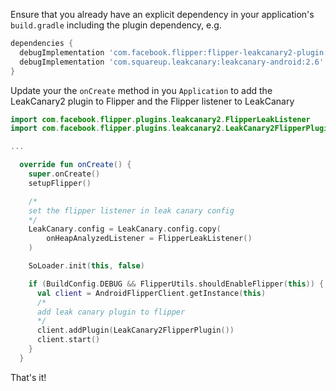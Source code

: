 Ensure that you already have an explicit dependency in your application's
`build.gradle` including the plugin dependency, e.g.

```groovy
dependencies {
  debugImplementation 'com.facebook.flipper:flipper-leakcanary2-plugin:0.110.0'
  debugImplementation 'com.squareup.leakcanary:leakcanary-android:2.6'
}
```

Update your the `onCreate` method in you `Application` to add the LeakCanary2 plugin to Flipper and the Flipper listener to LeakCanary

```kt
import com.facebook.flipper.plugins.leakcanary2.FlipperLeakListener
import com.facebook.flipper.plugins.leakcanary2.LeakCanary2FlipperPlugin

...

  override fun onCreate() {
    super.onCreate()
    setupFlipper()

    /*
    set the flipper listener in leak canary config
    */
    LeakCanary.config = LeakCanary.config.copy(
        onHeapAnalyzedListener = FlipperLeakListener()
    )

    SoLoader.init(this, false)

    if (BuildConfig.DEBUG && FlipperUtils.shouldEnableFlipper(this)) {
      val client = AndroidFlipperClient.getInstance(this)
      /*
      add leak canary plugin to flipper
      */
      client.addPlugin(LeakCanary2FlipperPlugin())
      client.start()
    }
  }
```

That's it!
